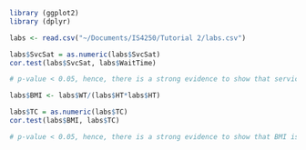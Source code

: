 

```r
library (ggplot2)
library (dplyr)

labs <- read.csv("~/Documents/IS4250/Tutorial 2/labs.csv")

labs$SvcSat = as.numeric(labs$SvcSat)
cor.test(labs$SvcSat, labs$WaitTime)

# p-value < 0.05, hence, there is a strong evidence to show that service satisfaction is correlated with waiting time

labs$BMI <- labs$WT/(labs$HT*labs$HT)

labs$TC = as.numeric(labs$TC)
cor.test(labs$BMI, labs$TC)

# p-value < 0.05, hence, there is a strong evidence to show that BMI is correlated with Total Cholesterol

```
